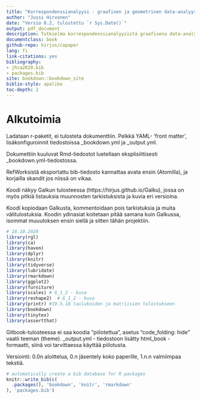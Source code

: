 ```yaml
---
title: "Korrespondenssianalyysi - graafinen ja geometrinen data-analyysin menetelmä"
author: "Jussi Hirvonen"
date: "Versio 0.2, tulostettu `r Sys.Date()`"
output: pdf_document
description: Tutkielma korrespondenssianalyysistä graafisena data-analyysin menetelmänä.
documentclass: book
github-repo: hirjus/capaper
lang: fi
link-citations: yes
bibliography:
- jhca2020.bib
- packages.bib
site: bookdown::bookdown_site
biblio-style: apalike
toc-depth: 2
---
```


# Alkutoimia {-}

Ladataan r-paketit, ei tulosteta dokumenttiin. Pelkkä YAML- 'front matter',
lisäkonfiguroinnit tiedostoissa _bookdown.yml ja _output.yml.

Dokumettiin kuuluvat Rmd-tiedostot luetellaan eksplisiittisesti
_bookdown.yml-tiedostossa.

RefWorksistä eksportattu bib-tiedosto kannattaa avata ensin (Atomilla),
ja korjailla skandit jos niissä on vikaa.

Koodi näkyy Galkun tulosteessa (https://hirjus.github.io/Galku), jossa on myös
pitkiä listauksia muunnosten tarkistuksista ja kuvia eri versioina.

Koodi kopiodaan Galkusta, kommentoidaan pois tarkistuksia ja muita välitulostuksia.
Koodin ydinasiat koitetaan pitää samana kuin Galkussa, isommat muuutoksen ensin siellä
ja sitten tähän projektiin.

```r
# 18.10.2020
library(rgl)
library(ca)
library(haven)
library(dplyr)
library(knitr)
library(tidyverse)
library(lubridate)
library(rmarkdown)
library(ggplot2)
library(furniture)
library(scales) # G_1_2 - kuva
library(reshape2)  # G_1_2 - kuva
library(printr) #19.5.18 taulukoiden ja matriisien tulostukseen
library(bookdown)
library(tinytex)
library(assertthat)

```

Gitbook-tulosteessa ei saa koodia "piilotettua", asetus "code_folding: hide" vaatii teeman (theme). _output.yml - tiedostoon lisätty html_book - formaatti, siinä voi tarvittaessa käyttää piilotusta.

 Versiointi: 0.0n aloittelua, 0.n jäsentely koko paperille, 1.n.n valmiimpaa tekstiä.

```r

# automatically create a bib database for R packages
knitr::write_bib(c(
  .packages(), 'bookdown', 'knitr', 'rmarkdown'
), 'packages.bib')

```
